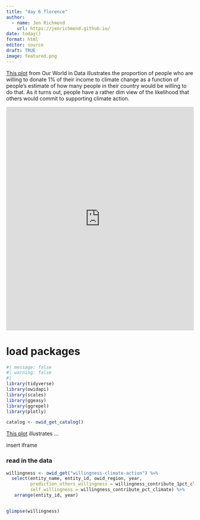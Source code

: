 ```yaml
---
title: "day 6 florence"
author:
  - name: Jen Richmond
    url: https://jenrichmond.github.io/
date: today()
format: html
editor: source
draft: TRUE
image: featured.png
---
```


[This plot](https://ourworldindata.org/grapher/willingness-climate-action) from Our World in Data illustrates the proportion of people who are willing to donate 1% of their income to climate change as a function of people's estimate of how many people in their country would be willing to do that. As it turns out, people have a rather dim view of the likelihood that others would commit to supporting climate action.

<iframe src="https://ourworldindata.org/grapher/willingness-climate-action?tab=chart" loading="lazy" style="width: 100%; height: 600px; border: 0px none;" allow="web-share; clipboard-write">

</iframe>

# load packages

```r
#| message: false
#| warning: false
#| 
library(tidyverse)
library(owidapi)
library(scales)
library(ggeasy)
library(ggrepel)
library(plotly)

catalog <- owid_get_catalog()
```

[This plot](URL) illustrates ...

insert iframe

### read in the data

```r
willingness <- owid_get("willingness-climate-action") %>%
  select(entity_name, entity_id, owid_region, year, 
         prediction_others_willingness = willingness_contribute_1pct_climate_others, 
         self_willingness = willingness_contribute_pct_climate) %>%
   arrange(entity_id, year)


glimpse(willingness)
```
